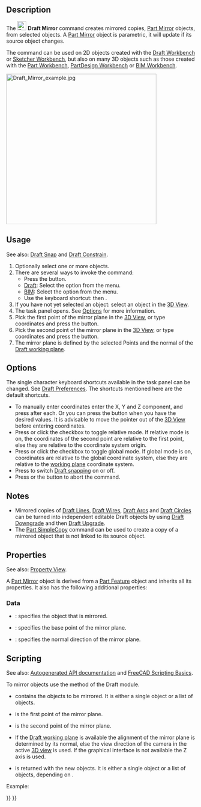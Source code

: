 <languages/>
<translate>

<!--T:16-->
{{Docnav
|[[Draft_Scale|Scale]]
|[[Draft_Offset|Offset]]
|[[Draft_Workbench|Draft]]
|IconL=Draft_Scale.svg
|IconR=Draft_Offset.svg
|IconC=Workbench_Draft.svg
}}

<!--T:1-->
{{GuiCommand
|Name=Draft Mirror
|MenuLocation=Modification → Mirror<br>Modify → Mirror
|Workbenches=[[Draft_Workbench|Draft]], [[BIM_Workbench|BIM]]
|Shortcut={{KEY|M}} {{KEY|I}}
|SeeAlso=[[Draft_Clone|Draft Clone]]
}}

==Description== <!--T:19--> 

<!--T:2-->
The [[Image:Draft_Mirror.svg|24px]] '''Draft Mirror''' command creates mirrored copies, [[Part_Mirror|Part Mirror]] objects, from selected objects. A [[Part_Mirror|Part Mirror]] object is parametric, it will update if its source object changes.

<!--T:10-->
The command can be used on 2D objects created with the [[Draft_Workbench|Draft Workbench]] or [[Sketcher_Workbench|Sketcher Workbench]], but also on many 3D objects such as those created with the [[Part_Workbench|Part Workbench]], [[PartDesign_Workbench|PartDesign Workbench]] or [[BIM_Workbench|BIM Workbench]].

</translate>
[[Image:Draft_Mirror_example.jpg|400px]]
<translate>
<!--T:3-->
{{Caption|Mirroring an object}}

==Usage== <!--T:20--> 

<!--T:24-->
See also: [[Draft_Snap|Draft Snap]] and [[Draft_Constrain|Draft Constrain]].

<!--T:4-->
# Optionally select one or more objects.
# There are several ways to invoke the command:
#* Press the {{Button|[[Image:Draft_Mirror.svg|16px]] [[Draft_Mirror|Mirror]]}} button.
#* [[Draft_Workbench|Draft]]: Select the {{MenuCommand|Modification → [[Image:Draft_Mirror.svg|16px]] Mirror}} option from the menu.
#* [[BIM_Workbench|BIM]]: Select the {{MenuCommand|Modify → [[Image:Draft_Mirror.svg|16px]] Mirror}} option from the menu.
#* Use the keyboard shortcut: {{KEY|M}} then {{KEY|I}}.
# If you have not yet selected an object: select an object in the [[3D_View|3D View]].
# The {{MenuCommand|Mirror}} task panel opens. See [[#Options|Options]] for more information.
# Pick the first point of the mirror plane in the [[3D_View|3D View]], or type coordinates and press the {{Button|[[Image:Draft_AddPoint.svg|16px]] Enter Point}} button.
# Pick the second point of the mirror plane in the [[3D_View|3D View]], or type coordinates and press the {{Button|[[Image:Draft_AddPoint.svg|16px]] Enter Point}} button.
# The mirror plane is defined by the selected Points and the normal of the [[Draft_SelectPlane|Draft working plane]].

==Options== <!--T:21-->

<!--T:25-->
The single character keyboard shortcuts available in the task panel can be changed. See [[Draft_Preferences|Draft Preferences]]. The shortcuts mentioned here are the default shortcuts.

<!--T:6-->
* To manually enter coordinates enter the X, Y and Z component, and press {{KEY|Enter}} after each. Or you can press the {{Button|[[Image:Draft_AddPoint.svg|16px]] Enter Point}} button when you have the desired values. It is advisable to move the pointer out of the [[3D_View|3D View]] before entering coordinates.
* Press {{KEY|R}} or click the {{MenuCommand|Relative}} checkbox to toggle relative mode. If relative mode is on, the coordinates of the second point are relative to the first point, else they are relative to the coordinate system origin.
* Press {{KEY|G}} or click the {{MenuCommand|Global}} checkbox to toggle global mode. If global mode is on, coordinates are relative to the global coordinate system, else they are relative to the [[Draft_SelectPlane|working plane]] coordinate system.
* Press {{KEY|S}} to switch [[Draft_Snap|Draft snapping]] on or off.
* Press {{KEY|Esc}} or the {{Button|Close}} button to abort the command.

==Notes== <!--T:26-->

<!--T:27-->
* Mirrored copies of [[Draft_Line|Draft Lines]], [[Draft_Wire|Draft Wires]], [[Draft_Arc|Draft Arcs]] and [[Draft_Circle|Draft Circles]] can be turned into independent editable Draft objects by using [[Draft_Downgrade|Draft Downgrade]] and then [[Draft_Upgrade|Draft Upgrade]].
* The [[Part_SimpleCopy|Part SimpleCopy]] command can be used to create a copy of a mirrored object that is not linked to its source object.

==Properties== <!--T:22-->

<!--T:31-->
See also: [[property_View|Property View]].

<!--T:32-->
A [[Part_Mirror|Part Mirror]] object is derived from a [[Part_Feature|Part Feature]] object and inherits all its properties. It also has the following additional properties:

===Data=== <!--T:33-->

<!--T:34-->
{{TitleProperty|Base}}

<!--T:35-->
* {{PropertyData|Source|Link}}: specifies the object that is mirrored.

<!--T:36-->
{{TitleProperty|Plane}}

<!--T:5-->
* {{PropertyData|Base|Vector}}: specifies the base point of the mirror plane.
* {{PropertyData|Normal|Vector}}: specifies the normal direction of the mirror plane.

==Scripting== <!--T:23-->

<!--T:7-->
See also: [https://freecad.github.io/SourceDoc/ Autogenerated API documentation] and [[FreeCAD Scripting Basics|FreeCAD Scripting Basics]].

<!--T:14-->
To mirror objects use the {{incode|mirror}} method of the Draft module.

</translate>
{{Code|code=
mirrored_list = mirror(objlist, p1, p2)
}}
<translate>

<!--T:8-->
* {{incode|objlist}} contains the objects to be mirrored. It is either a single object or a list of objects.
* {{incode|p1}} is the first point of the mirror plane.
* {{incode|p2}} is the second point of the mirror plane.
* If the [[Draft_SelectPlane|Draft working plane]] is available the alignment of the mirror plane is determined by its normal, else the view direction of the camera in the active [[3D_view|3D view]] is used. If the graphical interface is not available the Z axis is used.
* {{incode|mirrored_list}} is returned with the new {{incode|Part::Mirroring}} objects. It is either a single object or a list of objects, depending on {{incode|objlist}}.

<!--T:9-->
Example:

</translate>
{{Code|code=
import FreeCAD as App
import Draft

doc = App.newDocument()

place = App.Placement(FreeCAD.Vector(1000, 0, 0), App.Rotation())
polygon1 = Draft.make_polygon(3, 750)
polygon2 = Draft.make_polygon(5, 750, placement=place)

p1 = App.Vector(2000, -1000, 0)
p2 = App.Vector(2000, 1000, 0)

line1 = Draft.make_line(p1, p2)
mirrored1 = Draft.mirror(polygon1, p1, p2)

Line2 = Draft.make_line(-p1, -p2)
mirrored2 = Draft.mirror([polygon1, polygon2], -p1, -p2)

doc.recompute()
}}
<translate>


<!--T:15-->
{{Docnav
|[[Draft_Scale|Scale]]
|[[Draft_Offset|Offset]]
|[[Draft_Workbench|Draft]]
|IconL=Draft_Scale.svg
|IconR=Draft_Offset.svg
|IconC=Workbench_Draft.svg
}}

</translate>
{{Draft Tools navi{{#translation:}}}}
{{Userdocnavi{{#translation:}}}}